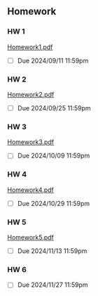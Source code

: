 ## Homework

### HW 1  
[Homework1.pdf](pdf/Homework1.pdf)  

- [ ] Due 2024/09/11 11:59pm

### HW 2  
[Homework2.pdf](pdf/Homework1.pdf)  

- [ ] Due 2024/09/25 11:59pm

### HW 3  
[Homework3.pdf](pdf/Homework1.pdf)  

- [ ] Due 2024/10/09 11:59pm

### HW 4  
[Homework4.pdf](pdf/Homework1.pdf)  

- [ ] Due 2024/10/29 11:59pm

### HW 5  
[Homework5.pdf](pdf/Homework1.pdf)  

- [ ] Due 2024/11/13 11:59pm

### HW 6
- [ ] Due 2024/11/27 11:59pm
